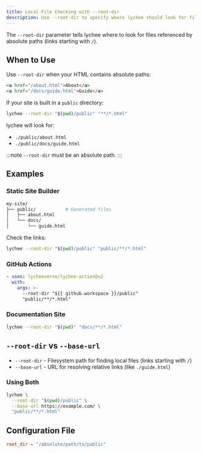 ```yaml
---
title: Local File Checking with --root-dir
description: Use --root-dir to specify where lychee should look for files referenced by absolute paths.
---
```


The `--root-dir` parameter tells lychee where to look for files referenced by absolute paths (links starting with `/`).

## When to Use

Use `--root-dir` when your HTML contains absolute paths:

```html title="index.html"
<a href="/about.html">About</a>
<a href="/docs/guide.html">Guide</a>
```

If your site is built in a `public` directory:

```bash
lychee --root-dir "$(pwd)/public" "**/*.html"
```

lychee will look for:
- `./public/about.html`
- `./public/docs/guide.html`

:::note
`--root-dir` must be an absolute path.
:::

## Examples

### Static Site Builder

```bash
my-site/
├── public/           # Generated files
│   ├── about.html
│   └── docs/
│       └── guide.html
```

Check the links:

```bash
lychee --root-dir "$(pwd)/public" "public/**/*.html"
```

### GitHub Actions

```yaml
- uses: lycheeverse/lychee-action@v2
  with:
    args: >-
      --root-dir "${{ github.workspace }}/public"
      "public/**/*.html"
```

### Documentation Site

```bash
lychee --root-dir "$(pwd)" "docs/**/*.html"
```

## `--root-dir` vs `--base-url`

- `--root-dir` - Filesystem path for finding local files (links starting with `/`)
- `--base-url` - URL for resolving relative links (like `./guide.html`)

### Using Both

```bash
lychee \
  --root-dir "$(pwd)/public" \
  --base-url https://example.com/ \
  "public/**/*.html"
```

## Configuration File

```toml title="lychee.toml"
root_dir = "/absolute/path/to/public"
```
